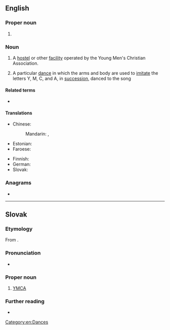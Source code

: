 ==English==
{{wikipedia}}

===Proper noun===
{{en-proper noun}}

# {{initialism of|en|{{w|Young Men's Christian Association}}}}

===Noun===
{{en-noun}}

# A [[hostel]] or other [[facility]] operated by the Young Men's Christian Association.
#: {{syn|en|Y|q1=informal}}
# {{lb|en|preceded by definite article}} A particular [[dance]] in which the arms and body are used to [[imitate]] the letters Y, M, C, and A, in [[succession]], danced to the {{w|Village People}} song ''{{w|Y.M.C.A. (song)|Y.M.C.A.}}''

====Related terms====
* {{l|en|YWCA}}

====Translations====
{{trans-top|Young Men's Christian Association}}
* Chinese:
*: Mandarin: {{t|cmn|基督教青年會}}, {{t|cmn|基督教青年会|tr=Jīdùjiào Qīngniánhuì}}
* Estonian: {{t|et|NMKÜ}}
* Faroese: {{t|fo|KFUM}}
{{trans-mid}}
* Finnish: {{t|fi|NMKY}} {{qualifier|Nuorten Miesten Kristillinen Yhdistys}}
* German: {{t+|de|CVJM}}
* Slovak: {{t+|sk|YMCA}}<!--moved to Slovak entry: (pronounced ''imka'')-->
{{trans-bottom}}

===Anagrams===
* {{anagrams|en|a=acmy|Macy|cyma}}

[[Category:en:Dances]]

----

==Slovak==

===Etymology===
From {{der|sk|en|YMCA}}.

===Pronunciation===
* {{sk-IPA|imka}}

===Proper noun===
{{sk-proper noun|g=n}}

# [[#English|YMCA]]

===Further reading===
* {{R:SDK}}